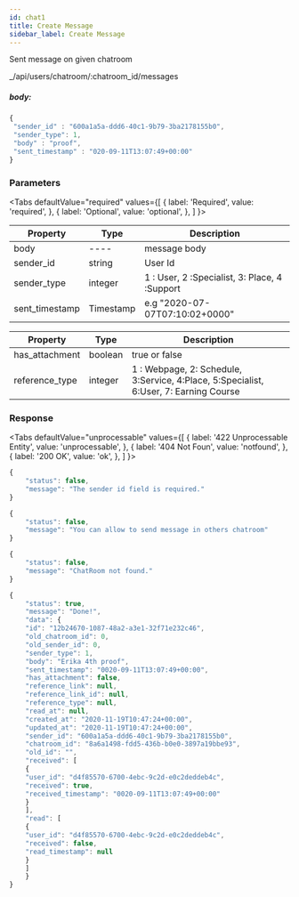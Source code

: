 ```yaml
---
id: chat1
title: Create Message
sidebar_label: Create Message
---
```



Sent message on given chatroom

<Endpoint req="POST">_/api/users/chatroom/:chatroom_id/messages</Endpoint>


 ##### body:
 ```js
 {
  "sender_id" : "600a1a5a-ddd6-40c1-9b79-3ba2178155b0",
  "sender_type": 1,
  "body" : "proof",
  "sent_timestamp" : "020-09-11T13:07:49+00:00"
 }
 ```
 
 ### Parameters 
 
 <Tabs
  defaultValue="required"
  values={[
    { label: 'Required', value: 'required', },
    { label: 'Optional', value: 'optional', },
  ]
}>
<TabItem value="required">

 | Property | Type | Description |
 | ---- | ---- | ---- |
 | body | ---- | message body |
 | sender_id | string | User Id |
 | sender_type | integer | 1 : User, 2 :Specialist, 3: Place, 4 :Support |
 | sent_timestamp | Timestamp | e.g "2020-07-07T07:10:02+0000" |
</TabItem>
<TabItem value="optional">

| Property | Type | Description |
 | ---- | ---- | ---- |
 | has_attachment | boolean | true or false |
 | reference_type | integer | 1 : Webpage, 2: Schedule, 3:Service, 4:Place, 5:Specialist, 6:User, 7: Earning Course |
</TabItem>
</Tabs>

### Response

<Tabs
  defaultValue="unprocessable"
  values={[
    { label: '422 Unprocessable Entity', value: 'unprocessable', },
    { label: '404 Not Foun', value: 'notfound', },
    { label: '200 OK', value: 'ok', },
  ]
}>
<TabItem value="unprocessable">

```js
{
    "status": false,
    "message": "The sender id field is required."
}
```
```js
{
    "status": false,
    "message": "You can allow to send message in others chatroom"
}
```
</TabItem>
<TabItem value="notfound">

```js
{
    "status": false,
    "message": "ChatRoom not found."
}
```
</TabItem>
<TabItem value="ok">

```js
{
    "status": true,
    "message": "Done!",
    "data": {
    "id": "12b24670-1087-48a2-a3e1-32f71e232c46",
    "old_chatroom_id": 0,
    "old_sender_id": 0,
    "sender_type": 1,
    "body": "Erika 4th proof",
    "sent_timestamp": "0020-09-11T13:07:49+00:00",
    "has_attachment": false,
    "reference_link": null,
    "reference_link_id": null,
    "reference_type": null,
    "read_at": null,
    "created_at": "2020-11-19T10:47:24+00:00",
    "updated_at": "2020-11-19T10:47:24+00:00",
    "sender_id": "600a1a5a-ddd6-40c1-9b79-3ba2178155b0",
    "chatroom_id": "8a6a1498-fdd5-436b-b0e0-3897a19bbe93",
    "old_id": "",
    "received": [
    {
    "user_id": "d4f85570-6700-4ebc-9c2d-e0c2deddeb4c",
    "received": true,
    "received_timestamp": "0020-09-11T13:07:49+00:00"
    }
    ],
    "read": [
    {
    "user_id": "d4f85570-6700-4ebc-9c2d-e0c2deddeb4c",
    "received": false,
    "read_timestamp": null
    }
    ]
    }
}
```
</TabItem>
</Tabs>